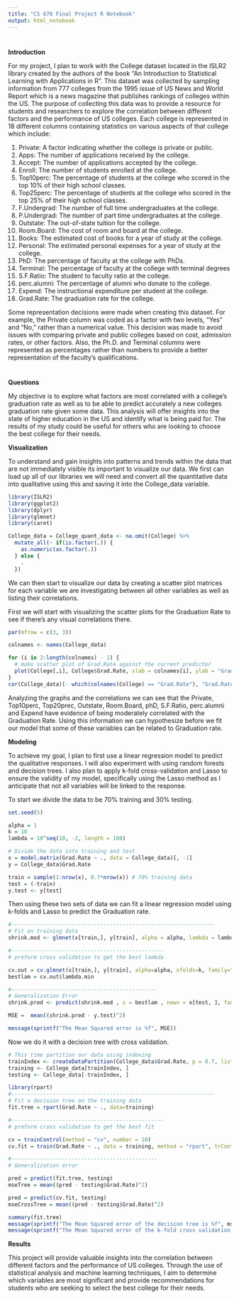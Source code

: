 ```yaml
---
title: "CS 670 Final Project R Notebook"
output: html_notebook
---
```

#
**Introduction**

For my project, I plan to work with the College dataset located in the ISLR2 library created by the authors of the book "An Introduction to Statistical Learning with Applications in R". This dataset was collected by sampling information from 777 colleges from the 1995 issue of US News and World Report which is a news magazine that publishes rankings of colleges within the US. The purpose of collecting this data was to provide a resource for students and researchers to explore the correlation between different factors and the performance of US colleges. Each college is represented in 18 different columns containing statistics on various aspects of that college which include:

1. Private: A factor indicating whether the college is private or public.
2. Apps: The number of applications received by the college.
3. Accept: The number of applications accepted by the college.
4. Enroll: The number of students enrolled at the college.
5. Top10perc: The percentage of students at the college who scored in the top 10% of their high school classes.
6. Top25perc: The percentage of students at the college who scored in the top 25% of their high school classes.
7. F.Undergrad: The number of full time undergraduates at the college.
8. P.Undergrad: The number of part time undergraduates at the college.
9. Outstate: The out-of-state tuition for the college.
10. Room.Board: The cost of room and board at the college.
11. Books: The estimated cost of books for a year of study at the college.
12. Personal: The estimated personal expenses for a year of study at the college.
13. PhD: The percentage of faculty at the college with PhDs.
14. Terminal: The percentage of faculty at the college with terminal degrees
15. S.F.Ratio: The student to faculty ratio at the college.
16. perc.alumni: The percentage of alumni who donate to the college.
17. Expend: The instructional expenditure per student at the college.
18. Grad.Rate: The graduation rate for the college.

Some representation decisions were made when creating this dataset. For example, the Private column was coded as a factor with two levels, "Yes" and "No," rather than a numerical value. This decision was made to avoid issues with comparing private and public colleges based on cost, admission rates, or other factors. Also, the Ph.D. and Terminal columns were represented as percentages rather than numbers to provide a better representation of the faculty's qualifications.


#
**Questions**

My objective is to explore what factors are most correlated with a college's graduation rate as well as to be able to predict accurately a new colleges graduation rate given some data. This analysis will offer insights into the state of higher education in the US and identify what is being paid for. The results of my study could be useful for others who are looking to choose the best college for their needs.

**Visualization**

To understand and gain insights into patterns and trends within the data that are not immediately visible its important to visualize our data. We first can load up all of our libraries we will need and convert all the quantitative data into qualitative using this and saving it into the College_data variable.

```r
library(ISLR2)
library(ggplot2)
library(dplyr)
library(glmnet)
library(caret)

College_data = College_quant_data <- na.omit(College) %>%
  mutate_all(~ if(is.factor(.)) {
    as.numeric(as.factor(.))
  } else {
    .
  })
```

We can then start to visualize our data by creating a scatter plot matrices for each variable we are investigating between all other variables as well as listing their correlations.

First we will start with visualizing the scatter plots for the Graduation Rate to see if there's any visual correlations there.

```r
par(mfrow = c(3, 3))

colnames <- names(College_data)

for (i in 2:length(colnames) - 1) {
  # make scatter plot of Grad.Rate against the current predictor
  plot(College[,i], College$Grad.Rate, xlab = colnames[i], ylab = "Grad.Rate")
}
cor(College_data)[- which(colnames(College) == "Grad.Rate"), "Grad.Rate"] # print out correlations except the grad to grad
```

Analyzing the graphs and the correlations we can see that the Private, Top10perc, Top20prec, Outstate, Room.Board, phD, S.F.Ratio, perc.alumni and Expend have evidence of being moderately correlated with the Graduation Rate. Using this information we can hypothesize before we fit our model that some of these variables can be related to Graduation rate.

**Modeling**

To achieve my goal, I plan to first use a linear regression model to predict the qualitative responses. I will also experiment with using random forests and decision trees. I also plan to apply k-fold cross-validation and Lasso to ensure the validity of my model, specifically using the Lasso method as I anticipate that not all variables will be linked to the response.

To start we divide the data to be 70% training and 30% testing.

```r
set.seed(5) 

alpha = 1
k = 10
lambda = 10^seq(10, -2, length = 100)

# Divide the data into training and test
x = model.matrix(Grad.Rate ~ ., data = College_data)[, -1]
y = College_data$Grad.Rate

train = sample(1:nrow(x), 0.7*nrow(x)) # 70% training data
test = (-train)
y.test <- y[test]
```

Then using these two sets of data we can fit a linear regression model using k-folds and Lasso to predict the Graduation rate.

```r
#----------------------------------------------------------------
# Fit on training data
shrink.mod <- glmnet(x[train,], y[train], alpha = alpha, lambda = lambda, family="gaussian")

#------------------------------------------------
# preform cross validation to get the best lambda

cv.out = cv.glmnet(x[train,], y[train], alpha=alpha, nfolds=k, family="gaussian")
bestlam = cv.out$lambda.min

#----------------------------------------------
# Generalization Error
shrink.pred <- predict(shrink.mod , s = bestlam , newx = x[test, ], family="gaussian")

MSE =  mean((shrink.pred - y.test)^2)

message(sprintf("The Mean Squared error is %f", MSE))
```

Now we do it with a decision tree with cross validation.

```r
# This time partition our data using indexing
trainIndex <- createDataPartition(College_data$Grad.Rate, p = 0.7, list = FALSE)
training <- College_data[trainIndex, ]
testing <- College_data[-trainIndex, ]

library(rpart)
#----------------------------------------------------------------
# Fit a decision tree on the training data
fit.tree = rpart(Grad.Rate ~ ., data=training)

#------------------------------------------------
# preform cross validation to get the best fit

cv = trainControl(method = "cv", number = 10)
cv.fit = train(Grad.Rate ~ ., data = training, method = "rpart", trControl = cv)

#----------------------------------------------
# Generalization error

pred = predict(fit.tree, testing)
mseTree = mean((pred - testing$Grad.Rate)^2)

pred = predict(cv.fit, testing)
mseCrossTree = mean((pred - testing$Grad.Rate)^2)

summary(fit.tree)
message(sprintf("The Mean Squared error of the decision tree is %f", mseTree))
message(sprintf("The Mean Squared error of the k-fold cross validation decision tree is %f", mseCrossTree))
```

**Results**

This project will provide valuable insights into the correlation between different factors and the performance of US colleges. Through the use of statistical analysis and machine learning techniques, I aim to determine which variables are most significant and provide recommendations for students who are seeking to select the best college for their needs.